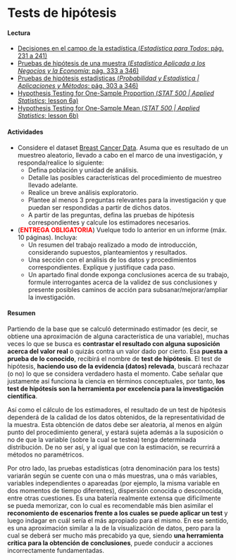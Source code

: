# Tests de hipótesis

#### Lectura

- [Decisiones en el campo de la estadística (_Estadística para Todos_: pág. 231 a 241)](https://drive.google.com/file/d/1oe0BDy9U1l-H54Ry_mkVC5hxGE-Z5rGm/view?usp=share_link)
- [Pruebas de hipótesis de una muestra (_Estadística Aplicada a los Negocios y la Economía_: pág. 333 a 346)](https://drive.google.com/file/d/1FX-LDq_MY3dD6UkhpktQVN6iDgNKug0N/view?usp=share_link)
- [Pruebas de hipótesis estadísticas (_Probabilidad y Estadística | Aplicaciones y Métodos_: pág. 303 a 346)](https://drive.google.com/file/d/1VCLbf-N79MIcStIe35XzL5NF-DTGENo_/view?usp=share_link)
- [Hypothesis Testing for One-Sample Proportion (_STAT 500 | Applied Statistics_: lesson 6a)](https://online.stat.psu.edu/stat500/lesson/6a)
- [Hypothesis Testing for One-Sample Mean (_STAT 500 | Applied Statistics_: lesson 6b)](https://online.stat.psu.edu/stat500/lesson/6b)
    
#### Actividades
 
- Considere el dataset [Breast Cancer Data](https://drive.google.com/drive/folders/1Lprg5DfAXRnUcmYi5TdzfpKIzQ49ITuq?usp=share_link). Asuma que es resultado de un muestreo aleatorio, llevado a cabo en el marco de una investigación, y responda/realice lo siguiente:
    - Defina población y unidad de análisis.
    - Detalle las posibles características del procedimiento de muestreo llevado adelante.
    - Realice un breve análisis exploratorio.
    - Plantee al menos 3 preguntas relevantes para la investigación y que puedan ser respondidas a partir de dichos datos.
    - A partir de las preguntas, defina las pruebas de hipótesis correspondientes y calcule los estimadores necesarios.
- (<span style="color:red">**ENTREGA OBLIGATORIA**</span>) Vuelque todo lo anterior en un informe (máx. 10 páginas). Incluya:
    - Un resumen del trabajo realizado a modo de introducción, considerando supuestos, planteamientos y resultados.
    - Una sección con el análisis de los datos y procedimientos correspondientes. Explique y justifique cada paso.
    - Un apartado final donde exponga conclusiones acerca de su trabajo, formule interrogantes acerca de la validez de sus conclusiones y presente posibles caminos de acción para subsanar/mejorar/ampliar la investigación.

#### Resumen

Partiendo de la base que se calculó determinado estimador (es decir, se obtiene una aproximación de alguna característica de una variable), muchas veces lo que se busca es **contrastar el resultado con alguna suposición acerca del valor real** o quizás contra un valor dado por cierto. Esa **puesta a prueba de lo conocido**, recibirá el nombre de **test de hipótesis**. El test de hipótesis, **haciendo uso de la evidencia (datos) relevada**, buscará rechazar (o no) lo que se considera verdadero hasta el momento. Cabe señalar que justamente así funciona la ciencia en términos conceptuales, por tanto, **los test de hipótesis son la herramienta por excelencia para la investigación científica**.

Así como el cálculo de los estimadores, el resultado de un test de hipótesis dependerá de la calidad de los datos obtenidos, de la representatividad de la muestra. Esta obtención de datos debe ser aleatoria, al menos en algún punto del procedimiento general, y estará sujeta además a la suposición o no de que la variable (sobre la cual se testea) tenga determinada distribución. De no ser así, y al igual que con la estimación, se recurrirá a métodos no paramétricos.

Por otro lado, las pruebas estadísticas (otra denominación para los tests) variarán según se cuente con una o más muestras, una o más variables, variables independientes o apareadas (por ejemplo, la misma variable en dos momentos de tiempo diferentes), dispersión conocida o desconocida, entre otras cuestiones. Es una batería realmente extensa que dificilmente se pueda memorizar, con lo cual es recomendable más bien asimilar el **reconomiento de escenarios frente a los cuales se puede aplicar un test** y luego indagar en cuál sería el más apropiado para el mismo. En ese sentido, es una aproximación similar a la de la visualización de datos, pero para la cual se deberá ser mucho más precabido ya que, siendo **una herramienta crítica para la obtención de conclusiones**, puede conducir a acciones incorrectamente fundamentadas.